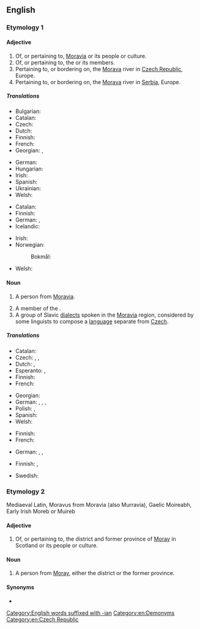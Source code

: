 ==English==

===Etymology 1===
{{suffix|en|Moravia|an}}

====Adjective====
{{en-adj}}

# Of, or pertaining to, [[Moravia]] or its people or culture.
# Of, or pertaining to, the {{w|Moravian Church}} or its members.
# Pertaining to, or bordering on, the [[Morava]] river in [[Czech Republic]], Europe.
# Pertaining to, or bordering on, the [[Morava]] river in [[Serbia]], Europe.

=====Translations=====
{{trans-top|pertaining to Moravia}}
* Bulgarian: {{t|bg|моравски}}
* Catalan: {{t+|ca|moravià}}
* Czech: {{t+|cs|moravský}}
* Dutch: {{t+|nl|Moravisch}}
* Finnish: {{t|fi|määriläinen}}
* French: {{t+|fr|morave|m|f}}
* Georgian: {{t|ka|მორავიული}}, {{t|ka|მორავიის}}
{{trans-mid}}
* German: {{t+|de|mährisch}}
* Hungarian: {{t+|hu|morva}}
* Irish: {{t|ga|Morávach}}
* Spanish: {{t+|es|moravo}}
* Ukrainian: {{t|uk|мора́вський}}
* Welsh: {{t|cy|Morafaidd}}
{{trans-bottom}}

{{trans-top|pertaining to the Moravian Church}}
* Catalan: {{t+|ca|moravià}}
* Finnish: {{t|fi|herrnhutilainen}}
* German: {{t|de|brüderisch}}, {{t|de|herrnhutisch}}
* Icelandic: {{t|is|Bræðrasöfnuðurinn|m}}
{{trans-mid}}
* Irish: {{t|ga|Morávach}}
* Norwegian:
*: Bokmål: {{t|nb|Brødremenigheten|m}}
* Welsh: {{t|cy|Morafaidd}}
{{trans-bottom}}

{{trans-top|pertaining to the Morava river in Czech}}
{{trans-mid}}
{{trans-bottom}}

{{trans-top|pertaining to the Morava river in Serbia}}
{{trans-mid}}
{{trans-bottom}}

====Noun====
{{en-noun}}

# {{lb|en|historical}} A person from [[Moravia]].
# A member of the {{w|Moravian Church}}.
# A group of Slavic [[dialects]] spoken in the [[Moravia]] region, considered by some linguists to compose a [[language]] separate from [[Czech]].

=====Translations=====
{{trans-top|person from Moravia}}
* Catalan: {{t+|ca|moravià|m}}
* Czech: {{t+|cs|Moravan|m}}, {{t+|cs|Moravanka|f}}, {{t|cs|Moravák|m}}
* Dutch: {{t+|nl|Moraviër|m}}, {{t+|nl|Moravische|f}}
* Esperanto: {{t|eo|moraviano}} {{qualifier|man or woman}}, {{t|eo|moravianino}} {{qualifier|woman}}
* Finnish: {{t|fi|määriläinen}}
* French: {{t+|fr|Morave|m|f}}
{{trans-mid}}
* Georgian: {{t|ka|მორავიელი}}
* German: {{t+|de|Mähre|m}}, {{t+|de|Mährin|f}}, {{t+|de|Mährer|m}}, {{t+|de|Mährerin|f}}
* Polish: {{t|pl|Morawianin|m}}, {{t|pl|Morawianka|f}}
* Spanish: {{t+|es|moravo|m}}
* Welsh: {{t|cy|Morafiad|m|f}}
{{trans-bottom}}

{{trans-top|member of the Moravian Church}}
* Finnish: {{t|fi|herrnhutilainen}}
* French: {{t+|fr|frère}} {{t+|fr|morave}}
{{trans-mid}}
* German: {{t|de|Herrnhuter|m}}, {{t|de|Herrnhuterin|f}}, {{t+|de|Brüdergemeine|f}} {{qualifier|collective}}
{{trans-bottom}}

{{trans-top|group of dialects spoken in Moravia}}
* Finnish: {{t+|fi|määri}}, {{t|fi|moraavi}}
{{trans-mid}}
* Swedish: {{t|sv|märiska|c}}
{{trans-bottom}}

===Etymology 2===
Mediaeval Latin, Moravus from Moravia (also Murravia), Gaelic Moireabh, Early Irish Moreb or Muireb

====Adjective====
{{en-adj}}

# Of, or pertaining to, the district and former province of [[Moray]] in Scotland or its people or culture.

====Noun====
{{en-noun}}

# A person from [[Moray]], either the district or the former province.

====Synonyms====
* {{l|en|Morayvian}}

[[Category:English words suffixed with -ian]]
[[Category:en:Demonyms]]
[[Category:en:Czech Republic]]